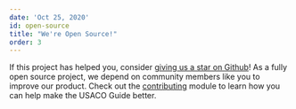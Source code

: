 ```yaml
---
date: 'Oct 25, 2020'
id: open-source
title: "We're Open Source!"
order: 3
---
```


If this project has helped you, consider [giving us a star on Github](https://github.com/cpinitiative/usaco-guide)! As a fully open source project, we depend on community members like you to improve our product. Check out the [contributing](/general/contributing) module to learn how you can help make the USACO Guide better.